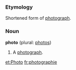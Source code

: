 ===Etymology===
Shortened form of [[photograph]].

===Noun===
'''photo''' (plural: [[photos]])

# A [[photograph]].

[[et:Photo]]
[[fr:photographie]]